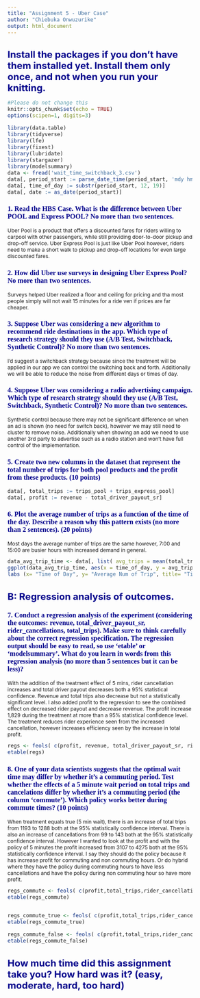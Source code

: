 ---
title: "Assignment 5 - Uber Case"
author: "Chiebuka Onwuzurike"
output: html_document
---
<style type="text/css">

body{ /* Normal  */
      font-size: 12px;
  }
td {  /* Table  */
  font-size: 8px;
}
h1.title {
  font-size: 24px;
  color: DarkRed;
}
h1 { /* Header 1 */
  font-size: 22px;
  color: DarkBlue;
}
h2 { /* Header 2 */
    font-size: 20px;
  color: DarkBlue;
}
h3 { /* Header 3 */
  font-size: 16px;
  font-family: "Times New Roman", Times, serif;
  color: DarkBlue;
}
code.r{ /* Code block */
    font-size: 12px;
}
pre { /* Code block - determines code spacing between lines */
    font-size: 14px;
}
</style>

# Install the packages if you don't have them installed yet. Install them only once, and not when you run your knitting.
```{r setup, include=FALSE}
#Please do not change this
knitr::opts_chunk$set(echo = TRUE)
options(scipen=1, digits=3)

library(data.table)
library(tidyverse)
library(lfe)
library(fixest)
library(lubridate)
library(stargazer)
library(modelsummary)
data <- fread('wait_time_switchback_3.csv')
data[, period_start := parse_date_time(period_start, 'mdy hm')]
data[, time_of_day := substr(period_start, 12, 19)]
data[, date := as_date(period_start)]
```

### 1. Read the HBS Case. What is the difference between Uber POOL and Express POOL? No more than two sentences.
Uber Pool is a product that offers a discounted fares for riders willing to carpool with other passengers, while still providing door-to-door pickup and drop-off service. Uber Express Pool is just like Uber Pool however, riders need to make a short walk to pickup and drop-off locations for even large discounted fares.

### 2. How did Uber use surveys in designing Uber Express Pool?No more than two sentences. 
Surveys helped Uber realized a floor and ceiling for pricing and tha most people simply will not wait 15 minutes for a ride ven if prices are far cheaper.

### 3. Suppose Uber was considering a new algorithm to recommend ride destinations in the app. Which type of research strategy should they use (A/B Test, Switchback, Synthetic Control)? No more than two sentences. 
I'd suggest a switchback strategy because since the treatment will be applied in our app we can control the switching back and forth. Additionally we will be able to reduce the noise from different days or times of day.

### 4. Suppose Uber was considering a radio advertising campaign. Which type of research strategy should they use (A/B Test, Switchback, Synthetic Control)?  No more than two sentences.
Synthetic control because there may not be significant difference on when an ad is shown (no need for switch back), however we may still need to cluster to remove noise. Additionally when showing an add we need to use another 3rd party to advertise such as a radio station and won't have full control of the implementation.


### 5. Create two new columns in the dataset that represent the total number of trips for both pool products and the profit from these products. (10 points)

```{r}
data[, total_trips := trips_pool + trips_express_pool]
data[, profit := revenue - total_driver_payout_sr]

```

### 6. Plot the average number of trips as a function of the time of the day. Describe a reason why this pattern exists (no more than 2 sentences). (20 points)
Most days the average number of trips are the same however, 7:00 and 15:00 are busier hours with increased demand in general.

```{r}
data_avg_trip_time <- data[, list( avg_trips = mean(total_trips)), list(time_of_day)]
ggplot(data_avg_trip_time, aes(x = time_of_day, y = avg_trips)) + geom_bar(stat = 'identity')+
labs (x= "Time of Day", y= "Average Num of Trip", title= "Time of Day v Average Num of Trip")
```

# B: Regression analysis of outcomes.

### 7. Conduct a regression analysis of the experiment (considering the outcomes: revenue, total_driver_payout_sr, rider_cancellations, total_trips). Make sure to think carefully about the correct regression specification. The regression output should be easy to read, so use ‘etable’ or ‘modelsummary’. What do you learn in words from this regression analysis (no more than 5 sentences but it can be less)?

With the addition of the treatment effect of 5 mins, rider cancellation increases and total driver payout decreases both a 95% statistical confidence. Revenue and total trips also decrease but not a statistically significant level. I also added profit to the regression to see the combined effect on decreased rider payout and decrease revenue. The profit increase 1,829 during the treatment at more than a 95% statistical confidence level. The treatment reduces rider experience seen from the increased cancellation, however increases efficiency seen by the increase in total profit. 


```{r, warning=FALSE}

regs <- feols( c(profit, revenue, total_driver_payout_sr, rider_cancellations, total_trips)~ treat | time_of_day + date, data, se= "white")
etable(regs)
```


### 8. One of your data scientists suggests that the optimal wait time may differ by whether it’s a commuting period. Test whether the effects of a 5 minute wait period on total trips and cancelations differ by whether it’s a commuting period (the column 'commute'). Which policy works better during commute times? (10 points)

When treatment equals true (5 min wait), there is an increase of total trips from  1193 to 1288 both at the 95% statistically confidence interval. There is also an increase of cancellations from 99 to 143 both at the 95% statistically confidence interval. However I wanted to look at the profit and with the policy of 5 minutes the profit increased from 3107 to 4275 both at the 95% statistically confidence interval. I say they should do the policy because it has increase profit for commuting and non commuting hours. Or do hybrid where they have the policy during commuting hours to have less cancellations and have the policy during non commuting hour so have more profit.



```{r, warning=FALSE}
regs_commute <- feols( c(profit,total_trips,rider_cancellations)~ commute * treat | time_of_day + date, data, se= "white")
etable(regs_commute)


regs_commute_true <- feols( c(profit,total_trips,rider_cancellations)~ commute | time_of_day + date, data[treat==TRUE,], se= "white")
etable(regs_commute_true)

regs_commute_false <- feols( c(profit,total_trips,rider_cancellations)~ commute | time_of_day + date, data[treat==FALSE,], se= "white")
etable(regs_commute_false)

```

# How much time did this assignment take you? How hard was it? (easy, moderate, hard, too hard)